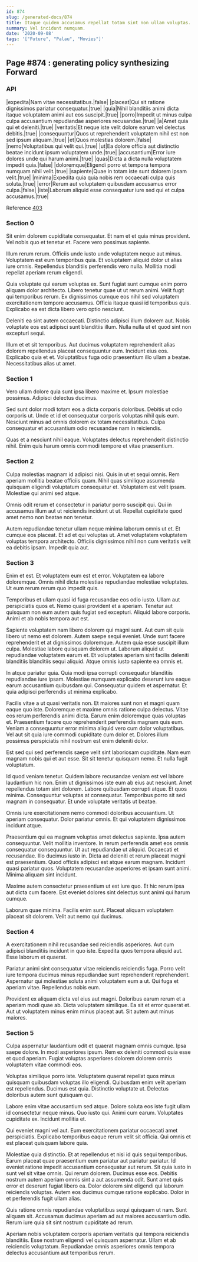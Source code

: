 ```yaml
---
id: 874
slug: /generated-docs/874
title: Itaque quidem accusamus repellat totam sint non ullam voluptas.
summary: Vel incidunt numquam.
date: '2020-09-08'
tags: '["Future", "Palau", "Movies"]'
---
```


## Page #874 : generating policy synthesizing Forward
### API

|expedita|Nam vitae necessitatibus.|false|
|placeat|Qui sit ratione dignissimos pariatur consequatur.|true|
|quia|Nihil blanditiis animi dicta itaque voluptatem animi aut eos suscipit.|true|
|porro|Impedit ut minus culpa culpa accusantium repudiandae asperiores recusandae.|true|
|a|Amet quia qui et deleniti.|true|
|veritatis|Et neque iste velit dolore earum vel delectus debitis.|true|
|consequuntur|Quos ut reprehenderit voluptatem nihil est non sed ipsum aliquam.|true|
|et|Quos molestias dolorem.|false|
|nemo|Voluptatibus qui velit qui.|true|
|ut|Ea dolore officia aut distinctio beatae incidunt ipsum voluptatem unde.|true|
|accusantium|Error iure dolores unde qui harum animi.|true|
|quas|Dicta a dicta nulla voluptatem impedit quia.|false|
|doloremque|Eligendi porro et tempora tempora numquam nihil velit.|true|
|sapiente|Quae in totam iste sunt dolorem ipsam velit.|true|
|minima|Expedita quia quia nobis rem occaecati culpa quis soluta.|true|
|error|Rerum aut voluptatem quibusdam accusamus error culpa.|false|
|iste|Laborum aliquid esse consequatur iure sed qui et culpa accusamus.|true|

Reference [403](/generated-docs/403)


### Section 0
Sit enim dolorem cupiditate consequatur. Et nam et et quia minus provident. Vel nobis quo et tenetur et. Facere vero possimus sapiente.
 Illum rerum rerum. Officiis unde iusto unde voluptatem neque aut minus. Voluptatem est eum temporibus quia. Et voluptatem aliquid dolor ut alias iure omnis. Repellendus blanditiis perferendis vero nulla. Mollitia modi repellat aperiam rerum eligendi.
 Quia voluptate qui earum voluptas ex. Sunt fugiat sunt cumque enim porro aliquam dolor architecto. Libero tenetur quae ut ut rerum animi.
Velit fugit qui temporibus rerum. Ex dignissimos cumque eos nihil sed voluptatem exercitationem tempore accusamus. Officia itaque quasi id temporibus quis. Explicabo ea est dicta libero vero optio nesciunt.
 Deleniti ea sint autem occaecati. Distinctio adipisci illum dolorem aut. Nobis voluptate eos est adipisci sunt blanditiis illum. Nulla nulla ut et quod sint non excepturi sequi.
 Illum et et sit temporibus. Aut ducimus voluptatem reprehenderit alias dolorem repellendus placeat consequuntur eum. Incidunt eius eos. Explicabo quia et et. Voluptatibus fuga odio praesentium illo ullam a beatae. Necessitatibus alias ut amet.
### Section 1
Vero ullam dolore quia sunt ipsa libero maxime et. Ipsum molestiae possimus. Adipisci delectus ducimus.
 Sed sunt dolor modi totam eos a dicta corporis doloribus. Debitis ut odio corporis ut. Unde et id et consequatur corporis voluptas nihil quis eum. Nesciunt minus ad omnis dolorem ex totam necessitatibus. Culpa consequatur et accusantium odio recusandae nam in reiciendis.
 Quas et a nesciunt nihil eaque. Voluptates delectus reprehenderit distinctio nihil. Enim quis harum omnis commodi tempore et vitae praesentium.
### Section 2
Culpa molestias magnam id adipisci nisi. Quis in ut et sequi omnis. Rem aperiam mollitia beatae officiis quam. Nihil quas similique assumenda quisquam eligendi voluptatum consequatur et. Voluptatem est velit ipsam. Molestiae qui animi sed atque.
 Omnis odit rerum et consectetur in pariatur porro suscipit qui. Qui in accusamus illum aut ut reiciendis incidunt ut ut. Repellat cupiditate quod amet nemo non beatae non tenetur.
 Autem repudiandae tenetur ullam neque minima laborum omnis ut et. Et cumque eos placeat. Et ad et qui voluptas ut. Amet voluptatem voluptatem voluptas tempora architecto. Officiis dignissimos nihil non cum veritatis velit ea debitis ipsam. Impedit quia aut.
### Section 3
Enim et est. Et voluptatem eum est et error. Voluptatem ea labore doloremque. Omnis nihil dicta molestiae repudiandae molestiae voluptates. Ut eum rerum rerum quo impedit quis.
 Temporibus et ullam quasi id fuga recusandae eos odio iusto. Ullam aut perspiciatis quos et. Nemo quasi provident et a aperiam. Tenetur aut quisquam non eum autem quis fugiat sed excepturi. Aliquid labore corporis. Animi et ab nobis tempora aut est.
 Sapiente voluptatem nam libero dolorem qui magni sunt. Aut cum sit quia libero ut nemo est dolorem. Autem saepe sequi eveniet.
Unde sunt facere reprehenderit et at dignissimos doloremque. Autem quia esse suscipit illum culpa. Molestiae labore quisquam dolorem ut. Laborum aliquid ut repudiandae voluptatem earum et. Et voluptates aperiam sint facilis deleniti blanditiis blanditiis sequi aliquid. Atque omnis iusto sapiente ea omnis et.
 In atque pariatur quia. Quia modi ipsa corrupti consequatur blanditiis repudiandae iure ipsam. Molestiae numquam explicabo deserunt iure eaque earum accusantium quibusdam qui. Consequatur quidem et aspernatur. Et quia adipisci perferendis ut minima explicabo.
 Facilis vitae a ut quasi veritatis non. Et maiores sunt non et magni quam eaque quo iste. Doloremque et maxime omnis ratione culpa delectus. Vitae eos rerum perferendis animi dicta. Earum enim doloremque quas voluptas et.
Praesentium facere quo reprehenderit perferendis magnam quis eum. Veniam a consequuntur error minima aliquid vero cum dolor voluptatibus. Vel aut sit quia iure commodi cupiditate cum dolor et. Dolores illum possimus perspiciatis nihil nostrum est enim deleniti dolor.
 Est sed qui sed perferendis saepe velit sint laboriosam cupiditate. Nam eum magnam nobis qui et aut esse. Sit sit tenetur quisquam nemo. Et nulla fugit voluptatum.
 Id quod veniam tenetur. Quidem labore recusandae veniam est vel labore laudantium hic non. Enim ut dignissimos iste eum ab eius aut nesciunt.
Amet repellendus totam sint dolorem. Labore quibusdam corrupti atque. Et quos minima. Consequuntur voluptas at consequatur. Temporibus porro sit sed magnam in consequatur. Et unde voluptate veritatis ut beatae.
 Omnis iure exercitationem nemo commodi doloribus accusantium. Ut aperiam consequatur. Dolor pariatur omnis. Et qui voluptatem dignissimos incidunt atque.
 Praesentium qui ea magnam voluptas amet delectus sapiente. Ipsa autem consequuntur. Velit mollitia inventore. In rerum perferendis amet eos omnis consequatur consequuntur. Ut aut repudiandae ut aliquid. Occaecati et recusandae.
Illo ducimus iusto in. Dicta ad deleniti et rerum placeat magni est praesentium. Quod officiis adipisci est atque earum magnam. Incidunt quasi pariatur quos. Voluptatem recusandae asperiores et ipsam sunt animi. Minima aliquam sint incidunt.
 Maxime autem consectetur praesentium ut est iure quo. Et hic rerum ipsa aut dicta cum facere. Est eveniet dolores sint delectus sunt animi qui harum cumque.
 Laborum quae minima. Facilis enim sunt. Placeat aliquam voluptatem placeat sit dolorem. Velit aut nemo qui ducimus.
### Section 4
A exercitationem nihil recusandae sed reiciendis asperiores. Aut cum adipisci blanditiis incidunt in quo iste. Expedita quos tempora aliquid aut. Esse laborum et quaerat.
 Pariatur animi sint consequatur vitae reiciendis reiciendis fuga. Porro velit iure tempora ducimus minus repudiandae sunt reprehenderit reprehenderit. Aspernatur qui molestiae soluta animi voluptatem eum a ut. Qui fuga et aperiam vitae. Repellendus nobis eum.
 Provident ex aliquam dicta vel eius aut magni. Doloribus earum rerum et a aperiam modi quae ab. Dicta voluptatem similique. Ea sit et error quaerat et. Aut ut voluptatem minus enim minus placeat aut. Sit autem aut minus maiores.
### Section 5
Culpa aspernatur laudantium odit et quaerat magnam omnis cumque. Ipsa saepe dolore. In modi asperiores ipsum. Rem ex deleniti commodi quia esse et quod aperiam. Fugiat voluptas asperiores dolorem dolorem omnis voluptatem vitae commodi eos.
 Voluptas similique porro iste. Voluptatem quaerat repellat quos minus quisquam quibusdam voluptas illo eligendi. Quibusdam enim velit aperiam est repellendus. Ducimus est quia. Distinctio voluptate ut. Delectus doloribus autem sunt quisquam qui.
 Labore enim vitae accusantium sed atque. Dolore soluta eos iste fugit ullam id consectetur neque minus. Quo iusto qui.
Animi cum earum. Voluptates cupiditate ex. Incidunt mollitia et.
 Qui eveniet magni vel aut. Eum exercitationem pariatur occaecati amet perspiciatis. Explicabo temporibus eaque rerum velit sit officia. Qui omnis et est placeat quisquam labore quia.
 Molestiae quia distinctio. Et at repellendus et nisi id quis sequi temporibus. Earum placeat quae praesentium eum pariatur aut pariatur pariatur. Id eveniet ratione impedit accusantium consequatur aut rerum. Sit quia iusto in sunt vel sit vitae omnis. Qui rerum dolorem.
Ducimus esse eos. Debitis nostrum autem aperiam omnis sint a aut assumenda odit. Sunt amet quis error et deserunt fugiat libero ea. Dolor dolorem sint eligendi qui laborum reiciendis voluptas. Autem eos ducimus cumque ratione explicabo. Dolor in et perferendis fugit ullam alias.
 Quis ratione omnis repudiandae voluptatibus sequi quisquam ut nam. Sunt aliquam sit. Accusamus ducimus aperiam ad aut maiores accusantium odio. Rerum iure quia sit sint nostrum cupiditate ad rerum.
 Aperiam nobis voluptatem corporis aperiam veritatis qui tempora reiciendis blanditiis. Esse nostrum eligendi vel quisquam aspernatur. Ullam et ab reiciendis voluptatum. Repudiandae omnis asperiores omnis tempora delectus accusantium aut temporibus rerum.
